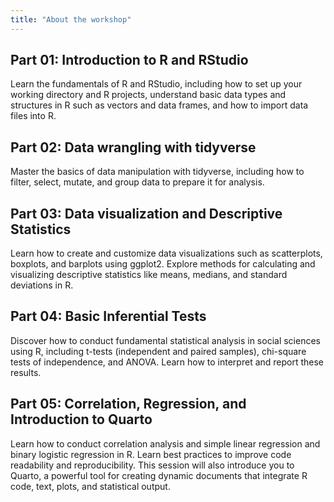 ```yaml
---
title: "About the workshop"
---
```



## Part 01: Introduction to R and RStudio 

Learn the fundamentals of R and RStudio, including how to set up your working directory and R projects, understand basic data types and structures in R such as vectors and data frames, and how to import data files into R.

## Part 02: Data wrangling with tidyverse 

Master the basics of data manipulation with tidyverse, including how to filter, select,  mutate, and group data to prepare it for analysis.

## Part 03: Data visualization and Descriptive Statistics 

Learn how to create and customize data visualizations such as scatterplots, boxplots, and barplots using ggplot2. Explore methods for calculating and visualizing descriptive statistics like means, medians, and standard deviations in R.

## Part 04: Basic Inferential Tests 

Discover how to conduct fundamental statistical analysis in social sciences using R, including t-tests (independent and paired samples), chi-square tests of independence, and ANOVA. Learn how to interpret and report these results.

## Part 05: Correlation, Regression, and Introduction to Quarto 

Learn how to conduct correlation analysis and simple linear regression and binary logistic regression in R. Learn best practices to improve code readability and reproducibility. This session will also introduce you to Quarto, a powerful tool for creating dynamic documents that integrate R code, text, plots, and statistical output.

